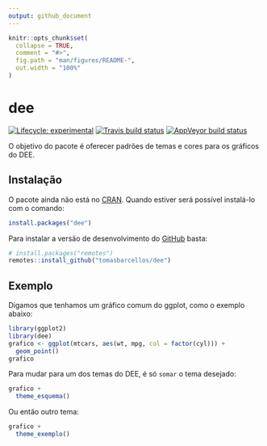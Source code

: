 ```yaml
---
output: github_document
---
```


<!-- README.md is generated from README.Rmd. Please edit that file -->

```r
knitr::opts_chunk$set(
  collapse = TRUE,
  comment = "#>",
  fig.path = "man/figures/README-",
  out.width = "100%"
)
```

# dee

<!-- badges: start -->
[![Lifecycle: experimental](https://img.shields.io/badge/lifecycle-experimental-orange.svg)](https://www.tidyverse.org/lifecycle/#experimental)
[![Travis build status](https://travis-ci.org/tomasbarcellos/dee.svg?branch=master)](https://travis-ci.org/tomasbarcellos/dee)
[![AppVeyor build status](https://ci.appveyor.com/api/projects/status/github/tomasbarcellos/dee?branch=master&svg=true)](https://ci.appveyor.com/project/tomasbarcellos/dee)
<!-- badges: end -->

O objetivo do pacote é oferecer padrões de temas e cores para os gráficos do DEE.

## Instalação

O pacote ainda não está no [CRAN](https://CRAN.R-project.org). 
Quando estiver será possível instalá-lo com o comando:

``` r
install.packages("dee")
```

Para instalar a versão de desenvolvimento do [GitHub](https://github.com/) basta:

``` r
# install.packages("remotes")
remotes::install_github("tomasbarcellos/dee")
```
## Exemplo

Digamos que tenhamos um gráfico comum do ggplot, como o exemplo abaixo:

```r
library(ggplot2)
library(dee)
grafico <- ggplot(mtcars, aes(wt, mpg, col = factor(cyl))) +
  geom_point()
grafico
```

Para mudar para um dos temas do DEE, é só `somar` o tema desejado:

```r
grafico +
  theme_esquema()
```

Ou então outro tema:

```r
grafico +
  theme_exemplo()
```

